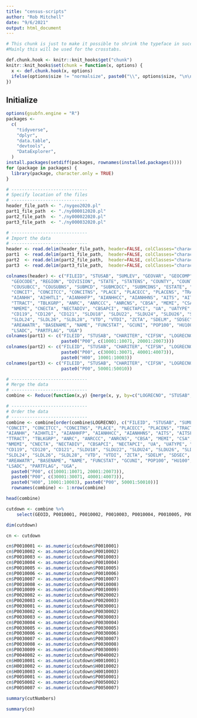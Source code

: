 ```yaml
---
title: "census-scripts"
author: "Rob Mitchell"
date: "9/6/2021"
output: html_document
---
```




```r
# This chunk is just to make it possible to shrink the typeface in succeeding chunks. 
#Mainly this will be used for the crosstabs.

def.chunk.hook <- knitr::knit_hooks$get("chunk")
knitr::knit_hooks$set(chunk = function(x, options) {
  x <- def.chunk.hook(x, options)
  ifelse(options$size != "normalsize", paste0("\\", options$size, "\n\n", x, "\n\n \\normalsize"), x)
})
```

## Initialize
```r
options(gsubfn.engine = "R")
packages <-
  c(
    "tidyverse",
    "dplyr",
    "data.table",
    "devtools",
    "DataExplorer",
  )
install.packages(setdiff(packages, rownames(installed.packages())))
for (package in packages) {
  library(package, character.only = TRUE)
}

```

```r
# -----------------------------
# Specify location of the files
# -----------------------------
header_file_path <- "./nygeo2020.pl"
part1_file_path  <- "./ny000012020.pl"
part2_file_path  <- "./ny000022020.pl"
part3_file_path  <- "./ny000032020.pl"

```

```r
# -----------------------------
# Import the data
# -----------------------------
header <- read.delim(header_file_path, header=FALSE, colClasses="character", sep="|")
part1  <- read.delim(part1_file_path,  header=FALSE, colClasses="character", sep="|")
part2  <- read.delim(part2_file_path,  header=FALSE, colClasses="character", sep="|")
part3  <- read.delim(part3_file_path,  header=FALSE, colClasses="character", sep="|")

```

```r

colnames(header) <- c("FILEID", "STUSAB", "SUMLEV", "GEOVAR", "GEOCOMP", "CHARITER", "CIFSN", "LOGRECNO", "GEOID", 
  "GEOCODE", "REGION", "DIVISION", "STATE", "STATENS", "COUNTY", "COUNTYCC", "COUNTYNS", "COUSUB",
  "COUSUBCC", "COUSUBNS", "SUBMCD", "SUBMCDCC", "SUBMCDNS", "ESTATE", "ESTATECC", "ESTATENS", 
  "CONCIT", "CONCITCC", "CONCITNS", "PLACE", "PLACECC", "PLACENS", "TRACT", "BLKGRP", "BLOCK", 
  "AIANHH", "AIHHTLI", "AIANHHFP", "AIANHHCC", "AIANHHNS", "AITS", "AITSFP", "AITSCC", "AITSNS",
  "TTRACT", "TBLKGRP", "ANRC", "ANRCCC", "ANRCNS", "CBSA", "MEMI", "CSA", "METDIV", "NECTA",
  "NMEMI", "CNECTA", "NECTADIV", "CBSAPCI", "NECTAPCI", "UA", "UATYPE", "UR", "CD116", "CD118",
  "CD119", "CD120", "CD121", "SLDU18", "SLDU22", "SLDU24", "SLDU26", "SLDU28", "SLDL18", "SLDL22",
  "SLDL24", "SLDL26", "SLDL28", "VTD", "VTDI", "ZCTA", "SDELM", "SDSEC", "SDUNI", "PUMA", "AREALAND",
  "AREAWATR", "BASENAME", "NAME", "FUNCSTAT", "GCUNI", "POP100", "HU100", "INTPTLAT", "INTPTLON", 
  "LSADC", "PARTFLAG", "UGA")
colnames(part1) <- c("FILEID", "STUSAB", "CHARITER", "CIFSN", "LOGRECNO", 
                     paste0("P00", c(10001:10071, 20001:20073)))
colnames(part2) <- c("FILEID", "STUSAB", "CHARITER", "CIFSN", "LOGRECNO", 
                     paste0("P00", c(30001:30071, 40001:40073)), 
                     paste0("H00", 10001:10003))
colnames(part3) <- c("FILEID", "STUSAB", "CHARITER", "CIFSN", "LOGRECNO",
                     paste0("P00", 50001:50010))


```


```r
# -----------------------------
# Merge the data
# -----------------------------
combine <- Reduce(function(x,y) {merge(x, y, by=c("LOGRECNO", "STUSAB", "FILEID", "CHARITER"))}, list(header[,-7], part1[,-4], part2[,-4], part3))

# -----------------------------
# Order the data
# -----------------------------
combine <- combine[order(combine$LOGRECNO), c("FILEID", "STUSAB", "SUMLEV", "GEOVAR", "GEOCOMP", "CHARITER", "CIFSN", "LOGRECNO", "GEOID", "GEOCODE", "REGION", "DIVISION", "STATE", "STATENS", "COUNTY", "COUNTYCC", "COUNTYNS", "COUSUB", "COUSUBCC", "COUSUBNS", "SUBMCD", "SUBMCDCC", "SUBMCDNS", "ESTATE", "ESTATECC", "ESTATENS", 
"CONCIT", "CONCITCC", "CONCITNS", "PLACE", "PLACECC", "PLACENS", "TRACT", "BLKGRP", "BLOCK", 
"AIANHH", "AIHHTLI", "AIANHHFP", "AIANHHCC", "AIANHHNS", "AITS", "AITSFP", "AITSCC", "AITSNS",
"TTRACT", "TBLKGRP", "ANRC", "ANRCCC", "ANRCNS", "CBSA", "MEMI", "CSA", "METDIV", "NECTA",
"NMEMI", "CNECTA", "NECTADIV", "CBSAPCI", "NECTAPCI", "UA", "UATYPE", "UR", "CD116", "CD118",
"CD119", "CD120", "CD121", "SLDU18", "SLDU22", "SLDU24", "SLDU26", "SLDU28", "SLDL18", "SLDL22",
"SLDL24", "SLDL26", "SLDL28", "VTD", "VTDI", "ZCTA", "SDELM", "SDSEC", "SDUNI", "PUMA", "AREALAND",
"AREAWATR", "BASENAME", "NAME", "FUNCSTAT", "GCUNI", "POP100", "HU100", "INTPTLAT", "INTPTLON", 
"LSADC", "PARTFLAG", "UGA", 
  paste0("P00", c(10001:10071, 20001:20073)), 
  paste0("P00", c(30001:30071, 40001:40073)), 
  paste0("H00", 10001:10003), paste0("P00", 50001:50010))]
  rownames(combine) <- 1:nrow(combine)

```

```r
head(combine)

```


```r

cutdown <- combine %>%
    select(GEOID, P0010001, P0010002, P0010003, P0010004, P0010005, P0010006, P0010007, P0010008, P0010009, P0020002, P0020003, P0030001, P0030002, P0030003, P0030004, P0030005, P0030006, P0030007, P0030008, P0030009, P0040002, H0010001, H0010002, H0010003, P0050001, P0050002, P0050007, TRACT, BLOCK, BLKGRP, PLACENS, PLACE)

dim(cutdown)

```


```r
cn <- cutdown

cn$P0010001 <- as.numeric(cutdown$P0010001)
cn$P0010002 <- as.numeric(cutdown$P0010002)
cn$P0010003 <- as.numeric(cutdown$P0010003)
cn$P0010004 <- as.numeric(cutdown$P0010004)
cn$P0010005 <- as.numeric(cutdown$P0010005)
cn$P0010006 <- as.numeric(cutdown$P0010006)
cn$P0010007 <- as.numeric(cutdown$P0010007)
cn$P0010008 <- as.numeric(cutdown$P0010008)
cn$P0010009 <- as.numeric(cutdown$P0010009)
cn$P0020002 <- as.numeric(cutdown$P0020002)
cn$P0020003 <- as.numeric(cutdown$P0020003)
cn$P0030001 <- as.numeric(cutdown$P0030001)
cn$P0030002 <- as.numeric(cutdown$P0030002)
cn$P0030003 <- as.numeric(cutdown$P0030003)
cn$P0030004 <- as.numeric(cutdown$P0030004)
cn$P0030005 <- as.numeric(cutdown$P0030005)
cn$P0030006 <- as.numeric(cutdown$P0030006)
cn$P0030007 <- as.numeric(cutdown$P0030007)
cn$P0030008 <- as.numeric(cutdown$P0030008)
cn$P0030009 <- as.numeric(cutdown$P0030009)
cn$P0040002 <- as.numeric(cutdown$P0040002)
cn$H0010001 <- as.numeric(cutdown$H0010001)
cn$H0010002 <- as.numeric(cutdown$H0010002)
cn$H0010003 <- as.numeric(cutdown$H0010003)
cn$P0050001 <- as.numeric(cutdown$P0050001)
cn$P0050002 <- as.numeric(cutdown$P0050002)
cn$P0050007 <- as.numeric(cutdown$P0050007)

summary(cutNumbers)

```

```r
summary(cn)

```